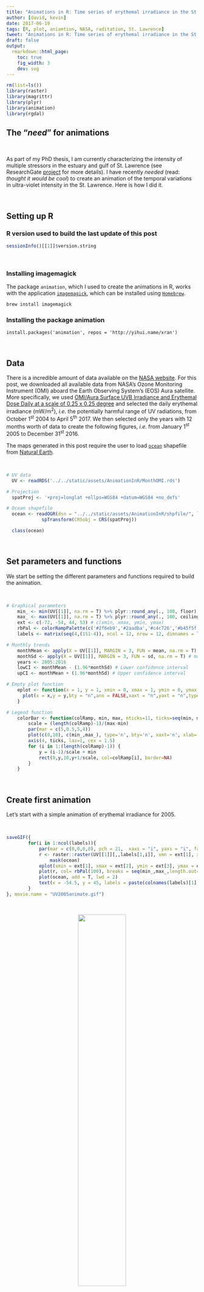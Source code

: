 ```yaml
---
title: "Animations in R: Time series of erythemal irradiance in the St. Lawrence"
author: [david, kevin]
date: 2017-06-19
tags: [R, plot, aniamtion, NASA, raditation, St. Lawrence]
tweet: "Animations in R: Time series of erythemal irradiance in the St. Lawrence"
draft: false
output:
  rmarkdown::html_page:
    toc: true
    fig_width: 3
    dev: svg
---
```




```r
rm(list=ls())
library(raster)
library(magrittr)
library(plyr)
library(animation)
library(rgdal)
```


## The "*need*" for animations

<br/>

As part of my PhD thesis, I am currently characterizing the intensity of multiple stressors in the estuary and gulf of St. Lawrence (see ResearchGate [project](https://www.researchgate.net/project/Evaluating-the-cumulative-impacts-of-human-activities-on-the-structure-and-function-the-trophic-network-of-the-estuary-and-gulf-of-StLawrence) for more details). I have recently *needed* (read: *thought it would be cool*) to create an animation of the temporal variations in ultra-violet intensity in the St. Lawrence. Here is how I did it.

<br/>

## Setting up R

### R version used to build the last update of this post

```r
sessionInfo()[[1]]$version.string
```

<br/>

### Installing imagemagick

The package `animation`, which I used to create the animations in R, works with the application [`imagemagick`](https://www.imagemagick.org/script/index.php), which can be installed using [`Homebrew`](https://brew.sh/).

```bash
brew install imagemagick
```


### Installing the package animation

`install.packages('animation', repos = 'http://yihui.name/xran')`

<br/>

## Data

There is a incredible amount of data available on the [NASA website](https://disc.gsfc.nasa.gov/uui/datasets?keywords=%22Aura%20OMI%22). For this post, we downloaded all available data from NASA's Ozone Monitoring Instrument (OMI) aboard the Earth Observing System's (EOS) Aura satellite. More specifically, we used [OMI/Aura Surface UVB Irradiance and Erythemal Dose Daily at a scale of 0.25 x 0.25 degree](https://disc.gsfc.nasa.gov/uui/datasets/OMUVBG_V003/summary?keywords=%22Aura%20OMI%22) and selected the daily erythemal irradiance (mW/m<sup>2</sup>), *i.e.* the potentially harmful range of UV radiations, from October 1<sup>st</sup> 2004 to April 5<sup>th</sup> 2017. We then selected only the years with 12 months worth of data to create the following figures, *i.e.* from January 1<sup>st</sup> 2005 to December 31<sup>st</sup> 2016.
<!-- The resulting dataset is available here in the [letiR github page](https://github.com/letiR/letir.github.io/blob/master/assets/AnimationInR/MonthOMI.rds). -->

The maps generated in this post require the user to load [`ocean`](http://www.naturalearthdata.com/http//www.naturalearthdata.com/download/10m/physical/ne_10m_ocean.zip) shapefile from [Natural Earth](http://www.naturalearthdata.com/).

<br/>

```r
# UV data
  UV <- readRDS('../../static/assets/AnimationInR/MonthOMI.rds')

# Projection
  spatProj <- '+proj=longlat +ellps=WGS84 +datum=WGS84 +no_defs'

# Ocean shapefile
  ocean <- readOGR(dsn = "../../static/assets/AnimationInR/shpfile/", layer = "ne_10m_ocean") %>%
             spTransform(CRSobj = CRS(spatProj))

  class(ocean)
```


<br/>

## Set parameters and functions

We start be setting the different parameters and functions required to build the animation.

<br/>

```r
# Graphical parameters
    min_ <- min(UV[[1]], na.rm = T) %>% plyr::round_any(., 100, floor) # Minimum values in UV dataset
    max_ <- max(UV[[1]], na.rm = T) %>% plyr::round_any(., 100, ceiling) # Minimum values in UV dataset
    ext <- c(-72, -54, 44, 53) # c(xmin, xmax, ymin, ymax)
    rbPal <- colorRampPalette(c('#2f6eb9','#2aadba','#c4c726','#b45f5f')) # color palette
    labels <- matrix(seq(4,(151-4)), ncol = 12, nrow = 12, dimnames = list(2005:2016, month.abb), byrow = T)  # Select only full years (start: 2004/10; end: 2017/04)

# Monthly trends
    monthMean <- apply(X = UV[[1]], MARGIN = 3, FUN = mean, na.rm = T) # monthly mean
    monthSd <- apply(X = UV[[1]], MARGIN = 3, FUN = sd, na.rm = T) # monthly sd
    years <- 2005:2016
    lowCI <- monthMean - (1.96*monthSd) # Lower confidence interval
    upCI <- monthMean + (1.96*monthSd) # Upper confidence interval

# Empty plot function
    eplot <- function(x = 1, y = 1, xmin = 0, xmax = 1, ymin = 0, ymax = 1) {
      plot(x = x,y = y,bty = "n",ann = FALSE,xaxt = "n",yaxt = "n",type = "n",bg = 'grey',ylim = c(ymin,ymax),xlim = c(xmin,xmax))
    }

# Legend function
    colorBar <- function(colRamp, min, max, nticks=11, ticks=seq(min, max, len=nticks)) {
        scale = (length(colRamp)-1)/(max-min)
        par(mar = c(5,0.5,5,4))
        plot(c(0,10), c(min_,max_), type='n', bty='n', xaxt='n', xlab='', yaxt='n', ylab='')
        axis(4, ticks, las=1, cex = 1.5)
        for (i in 1:(length(colRamp)-1)) {
            y = (i-1)/scale + min
            rect(0,y,10,y+1/scale, col=colRamp[i], border=NA)
        }
    }
```

<br/>

## Create first animation

Let's start with a simple animation of erythemal irradiance for 2005.

<br/>

```r
saveGIF({
        for(i in 1:ncol(labels)){
            par(mar = c(0,0,0,0), pch = 21,  xaxs = "i", yaxs = "i", family = "serif")
            r <- raster::raster(UV[[1]][,,labels[1,i]], xmn = ext[1], xmx = ext[2], ymn = ext[3], ymx = ext[4], crs = spatProj) %>%
                mask(ocean)
            eplot(xmin = ext[1], xmax = ext[2], ymin = ext[3], ymax = ext[4])
            plot(r, col= rbPal(100), breaks = seq(min_,max_,length.out=100), legend = F, add = T)
            plot(ocean, add = T, lwd = 2)
            text(x = -54.5, y = 45, labels = paste(colnames(labels)[1], rownames(labels)[i]), adj = 1, cex = 1.5)
        }
}, movie.name = "UV2005animate.gif")
```

<br/>

<center>![](/img/UV2005animate.gif){width=50%}</center>

<br/>

## Create complex animation

Now let's make a more informative and complex animation that allows to visualize monthly erythemal irradiance through the years as well as annual trends.

<br/>

```r
ani.options(ani.height = 720, ani.width = 720)
saveGIF({
    for(i in 1:nrow(labels)) {
        #layout
            mat <- matrix(c(13:15,1:3,16:18,4:6,19:21,7:9,22:24,10:12), ncol = 3, nrow = 8, byrow = T) %>%
                    cbind(c(0,0,25,25,25,25,0,0)) %>%
                    rbind(26, .)
            layout(mat, widths = c(3,3,3,1.25), heights = c(1,rep(c(2,3),4)))

        # Rasters
            for(j in 1:ncol(labels)) {
                par(pch = 21,  xaxs = "i", yaxs = "i", family = "serif", mar = c(0,0,0,0))
                r <- raster::raster(UV[[1]][,,labels[i,j]], xmn = ext[1], xmx = ext[2], ymn = ext[3], ymx = ext[4], crs = spatProj) %>%
                     mask(ocean)
                eplot(xmin = ext[1], xmax = ext[2], ymin = ext[3], ymax = ext[4])
                image(r, col= rbPal(100), breaks = seq(0,max_,length.out=101), legend = F, add = T)
                plot(ocean, add = T)
                text(x = -54.5, y = 45, labels = paste(colnames(labels)[j], rownames(labels)[i]), adj = 1, cex = 1.5)
            }

        # Plot trends
            for(j in 1:ncol(labels)) {
                temporal <- data.frame(years = years[1:i], monthMean = monthMean[labels[1:i,j]], lowCI = lowCI[labels[1:i,j]], upCI = upCI[labels[1:i,j]]) %>%
                            na.omit()
                polyY <- c(temporal$upCI, rev(temporal$lowCI)) # Y coordinates for confidence interval polygon
                polyX <- c(temporal$years, rev(temporal$years)) # X coordinates for confidence interval polygon   

                par(mar = c(0,3,1,1), family = "serif")
                eplot(xmin = 2005, xmax = 2016, ymin = 0, ymax = max(upCI))
                polygon(polyX, polyY, border = 'transparent', col = "#d9e5f4")
                lines(temporal$monthMean ~ temporal$years, lwd = 0.5, col = '#0057bb')
                axis(side = 2, at = seq(0, plyr::round_any(max(upCI), 1000, ceiling), by = 2500), las = 1, pos = 2004.75, cex =  1.5)
            }

        # Plot legend
            colorBar(rbPal(101), min = 0, max = max_)

        # Graph title
            par(mar = c(0,0,0,0))
            eplot(xmin = 0, xmax = 10, ymin = 0, ymax = 10)
            text(x = 5, y = 5, labels = bquote("Erythemal UV Irradiance (mW/m" ^2 *")"), cex = 2)

    }
}, movie.name = "UVanimate.gif")
```

<br/>

![](/img/UVanimate.gif){width=95%}

<br/>

## Concluding remarks

As you can see, it is quite straightforward to create powerful and informative animations in R.

